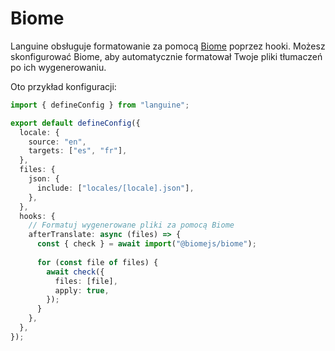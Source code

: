 # Biome

Languine obsługuje formatowanie za pomocą [Biome](https://biomejs.dev/) poprzez hooki. Możesz skonfigurować Biome, aby automatycznie formatował Twoje pliki tłumaczeń po ich wygenerowaniu.

Oto przykład konfiguracji:

```typescript title="languine.config.ts"
import { defineConfig } from "languine";

export default defineConfig({
  locale: {
    source: "en",
    targets: ["es", "fr"],
  },
  files: {
    json: {
      include: ["locales/[locale].json"],
    },
  },
  hooks: {
    // Formatuj wygenerowane pliki za pomocą Biome
    afterTranslate: async (files) => {
      const { check } = await import("@biomejs/biome");
      
      for (const file of files) {
        await check({
          files: [file],
          apply: true,
        });
      }
    },
  },
});
```